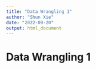 ```yaml
---
title: "Data Wrangling 1"
author: "Shun Xie"
date: "2022-09-20"
output: html_document
---
```

# Data Wrangling 1
